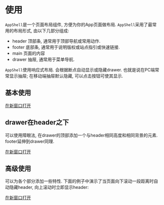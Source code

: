 # 使用

`AppShell`是一个页面布局组件, 方便为你的App页面做布局.
`AppShell`采用了最常用的布局形式, 由以下几部分组成:

- header 顶部条, 通常用于顶部导航或常用动作.
- footer 底部条, 通常用于说明版权或站点指引或快速链接.
- main 页面的内容
- drawer 抽屉, 通常用于菜单导航.

`AppShell`使用响应式布局. 会根据断点自动显示或隐藏drawer. 也就是说在PC端常常显示抽屉; 在移动端抽屉默认隐藏, 可以点击按钮可使其显示.


## 基本使用

<a className="btn" href="/appshell" target="_black">
  <span>在新窗口打开</span>
  <IconExternalLink size={20} stroke={1.5} />
</a>

## drawer在header之下

可以使用障眼法, 在drawer的顶部添加一个与header相同高度和相同背景的元素. footer延伸到drawer同理.

<a className="btn" href="/appshellextend" target="_black">
  <span>在新窗口打开</span>
  <IconExternalLink size={20} stroke={1.5} />
</a>

## 高级使用

可以为各个部分添加一些特性. 下面的例子中演示了当页面向下滚动一段距离时自动隐藏header, 向上滚动时立即显示header:

<a className="btn" href="/appshellheadroom" target="_black">
  <span>在新窗口打开</span>
  <IconExternalLink size={20} stroke={1.5} />
</a>
